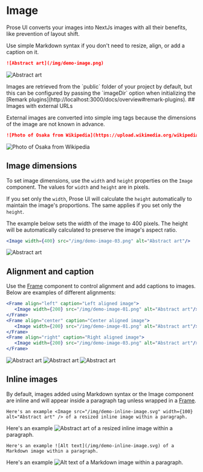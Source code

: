 # Image

Prose UI converts your images into NextJs images with all their benefits, like prevention of layout shift.

Use simple Markdown syntax if you don't need to resize, align, or add a caption on it. 

```md title='Local image with markdown syntax'
![Abstract art](/img/demo-image.png)
```
![Abstract art](/img/demo-image.png)

<Callout variant="info" title="Image location">
  Images are retrieved from the `public` folder of your project by default, but this can be configured by passing the `imageDir` option when initializing the [Remark plugins](http://localhost:3000/docs/overview#remark-plugins).
</Callout>
## Images with external URLs

External images are converted into simple img tags because the dimensions of the image are not known in advance.
```md title='External image'
![Photo of Osaka from Wikipedia](https://upload.wikimedia.org/wikipedia/commons/0/03/Dotonbori_19.jpg)
```
![Photo of Osaka from Wikipedia](https://upload.wikimedia.org/wikipedia/commons/0/03/Dotonbori_19.jpg)


## Image dimensions

To set image dimensions, use the `width` and `height` properties on the `Image` component. The values for `width` and `height` are in pixels.

If you set only the `width`, Prose UI will calculate the `height` automatically to maintain the image's proportions. The same applies if you set only the `height`.

The example below sets the width of the image to 400 pixels. The height will be automatically calculated to preserve the image's aspect ratio.

```jsx title="Set the width of an image"
<Image width={400} src="/img/demo-image-03.png" alt="Abstract art"/>
```

<Image width={400} src="/img/demo-image-03.png" alt="Abstract art"/>

## Alignment and caption

Use the [Frame](/docs/components/frame) component to control alignment and add captions to images. Below are examples of different alignments:

```jsx
<Frame align="left" caption="Left aligned image">
   <Image width={200} src="/img/demo-image-01.png" alt="Abstract art"/>
</Frame>
<Frame align="center" caption="Center aligned image">
   <Image width={200} src="/img/demo-image-01.png" alt="Abstract art"/>
</Frame>
<Frame align="right" caption="Right aligned image">
   <Image width={200} src="/img/demo-image-03.png" alt="Abstract art"/>
</Frame>
```


<Frame align="left" caption="Left aligned image">
   <Image width={200} src="/img/demo-image-01.png" alt="Abstract art"/>
</Frame>


<Frame  align="center" caption="Center aligned image">
   <Image width={200} src="/img/demo-image-02.png" alt="Abstract art"/>
</Frame>

<Frame align="right" caption="Right aligned image">
   <Image width={200} src="/img/demo-image-03.png" alt="Abstract art"/>
</Frame>

## Inline images

By default, images added using Markdown syntax or the Image component are inline and will appear inside a paragraph tag unless wrapped in a [Frame](/docs/components/frame).

```mdx title="Inline image, resized"
Here's an example <Image src="/img/demo-inline-image.svg" width={100} alt="Abstract art" /> of a resized inline image within a paragraph.
```
Here's an example <Image src="/img/demo-inline-image.svg" width={100} alt="Abstract art" /> of a resized inline image within a paragraph.

```mdx title="Inline image with Markdown syntax"
Here's an example ![Alt text](/img/demo-inline-image.svg) of a Markdown image within a paragraph.
```
Here's an example ![Alt text](/img/demo-inline-image.svg) of a Markdown image within a paragraph.